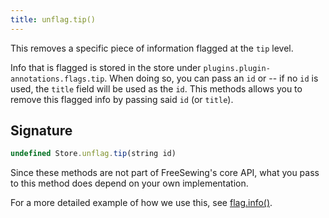 ```yaml
---
title: unflag.tip()
---
```


This removes a specific piece of information flagged at the `tip` level.

Info that is flagged is stored in the store under `plugins.plugin-annotations.flags.tip`.
When doing so, you can pass an `id` or -- if no `id` is used, the `title` field will be used as the `id`.
This methods allows you to remove this flagged info by passing said `id` (or `title`).

## Signature

```js
undefined Store.unflag.tip(string id)
```

Since these methods are not part of FreeSewing's core API, what you pass to this method does depend on your own implementation.

For a more detailed example of how we use this, see [flag.info()](/reference/store-methods/flag.info).
